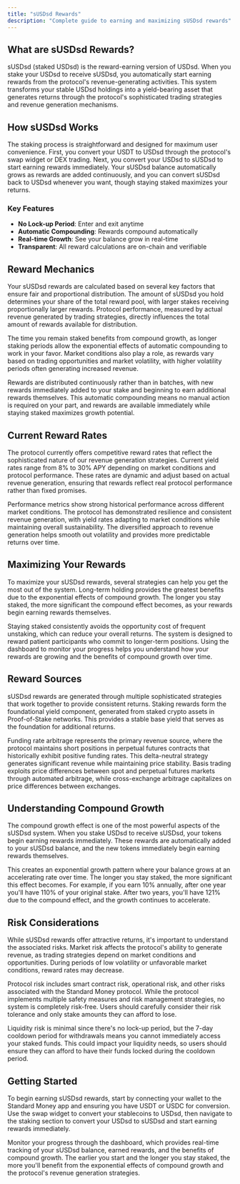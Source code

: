 ---
title: "sUSDsd Rewards"
description: "Complete guide to earning and maximizing sUSDsd rewards"
---

## What are sUSDsd Rewards?

sUSDsd (staked USDsd) is the reward-earning version of USDsd. When you stake your USDsd to receive sUSDsd, you automatically start earning rewards from the protocol's revenue-generating activities. This system transforms your stable USDsd holdings into a yield-bearing asset that generates returns through the protocol's sophisticated trading strategies and revenue generation mechanisms.

## How sUSDsd Works

The staking process is straightforward and designed for maximum user convenience. First, you convert your USDT to USDsd through the protocol's swap widget or DEX trading. Next, you convert your USDsd to sUSDsd to start earning rewards immediately. Your sUSDsd balance automatically grows as rewards are added continuously, and you can convert sUSDsd back to USDsd whenever you want, though staying staked maximizes your returns.

### Key Features

- **No Lock-up Period**: Enter and exit anytime
- **Automatic Compounding**: Rewards compound automatically
- **Real-time Growth**: See your balance grow in real-time
- **Transparent**: All reward calculations are on-chain and verifiable

## Reward Mechanics

Your sUSDsd rewards are calculated based on several key factors that ensure fair and proportional distribution. The amount of sUSDsd you hold determines your share of the total reward pool, with larger stakes receiving proportionally larger rewards. Protocol performance, measured by actual revenue generated by trading strategies, directly influences the total amount of rewards available for distribution.

The time you remain staked benefits from compound growth, as longer staking periods allow the exponential effects of automatic compounding to work in your favor. Market conditions also play a role, as rewards vary based on trading opportunities and market volatility, with higher volatility periods often generating increased revenue.

Rewards are distributed continuously rather than in batches, with new rewards immediately added to your stake and beginning to earn additional rewards themselves. This automatic compounding means no manual action is required on your part, and rewards are available immediately while staying staked maximizes growth potential.

## Current Reward Rates

The protocol currently offers competitive reward rates that reflect the sophisticated nature of our revenue generation strategies. Current yield rates range from 8% to 30% APY depending on market conditions and protocol performance. These rates are dynamic and adjust based on actual revenue generation, ensuring that rewards reflect real protocol performance rather than fixed promises.

Performance metrics show strong historical performance across different market conditions. The protocol has demonstrated resilience and consistent revenue generation, with yield rates adapting to market conditions while maintaining overall sustainability. The diversified approach to revenue generation helps smooth out volatility and provides more predictable returns over time.

## Maximizing Your Rewards

To maximize your sUSDsd rewards, several strategies can help you get the most out of the system. Long-term holding provides the greatest benefits due to the exponential effects of compound growth. The longer you stay staked, the more significant the compound effect becomes, as your rewards begin earning rewards themselves.

Staying staked consistently avoids the opportunity cost of frequent unstaking, which can reduce your overall returns. The system is designed to reward patient participants who commit to longer-term positions. Using the dashboard to monitor your progress helps you understand how your rewards are growing and the benefits of compound growth over time.

## Reward Sources

sUSDsd rewards are generated through multiple sophisticated strategies that work together to provide consistent returns. Staking rewards form the foundational yield component, generated from staked crypto assets in Proof-of-Stake networks. This provides a stable base yield that serves as the foundation for additional returns.

Funding rate arbitrage represents the primary revenue source, where the protocol maintains short positions in perpetual futures contracts that historically exhibit positive funding rates. This delta-neutral strategy generates significant revenue while maintaining price stability. Basis trading exploits price differences between spot and perpetual futures markets through automated arbitrage, while cross-exchange arbitrage capitalizes on price differences between exchanges.

## Understanding Compound Growth

The compound growth effect is one of the most powerful aspects of the sUSDsd system. When you stake USDsd to receive sUSDsd, your tokens begin earning rewards immediately. These rewards are automatically added to your sUSDsd balance, and the new tokens immediately begin earning rewards themselves.

This creates an exponential growth pattern where your balance grows at an accelerating rate over time. The longer you stay staked, the more significant this effect becomes. For example, if you earn 10% annually, after one year you'll have 110% of your original stake. After two years, you'll have 121% due to the compound effect, and the growth continues to accelerate.

## Risk Considerations

While sUSDsd rewards offer attractive returns, it's important to understand the associated risks. Market risk affects the protocol's ability to generate revenue, as trading strategies depend on market conditions and opportunities. During periods of low volatility or unfavorable market conditions, reward rates may decrease.

Protocol risk includes smart contract risk, operational risk, and other risks associated with the Standard Money protocol. While the protocol implements multiple safety measures and risk management strategies, no system is completely risk-free. Users should carefully consider their risk tolerance and only stake amounts they can afford to lose.

Liquidity risk is minimal since there's no lock-up period, but the 7-day cooldown period for withdrawals means you cannot immediately access your staked funds. This could impact your liquidity needs, so users should ensure they can afford to have their funds locked during the cooldown period.

## Getting Started

To begin earning sUSDsd rewards, start by connecting your wallet to the Standard Money app and ensuring you have USDT or USDC for conversion. Use the swap widget to convert your stablecoins to USDsd, then navigate to the staking section to convert your USDsd to sUSDsd and start earning rewards immediately.

Monitor your progress through the dashboard, which provides real-time tracking of your sUSDsd balance, earned rewards, and the benefits of compound growth. The earlier you start and the longer you stay staked, the more you'll benefit from the exponential effects of compound growth and the protocol's revenue generation strategies.
